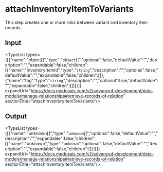 
# attachInventoryItemToVariants

This step creates one or more links between variant and inventory item records.

## Input

<TypeList types={[{"name":"object[]","type":"`object`[]","optional":false,"defaultValue":"","description":"","expandable":false,"children":[{"name":"inventoryItemId","type":"`string`","description":"","optional":false,"defaultValue":"","expandable":false,"children":[]},{"name":"tag","type":"`string`","description":"","optional":true,"defaultValue":"","expandable":false,"children":[]}]}]} expandUrl="https://docs.medusajs.com/v2/advanced-development/data-models/manage-relationships#retrieve-records-of-relation" sectionTitle="attachInventoryItemToVariants"/>

## Output

<TypeList types={[{"name":"unknown[]","type":"`unknown`[]","optional":false,"defaultValue":"","description":"","expandable":false,"children":[{"name":"unknown","type":"`unknown`","optional":false,"defaultValue":"","description":"","expandable":false,"children":[]}]}]} expandUrl="https://docs.medusajs.com/v2/advanced-development/data-models/manage-relationships#retrieve-records-of-relation" sectionTitle="attachInventoryItemToVariants"/>
